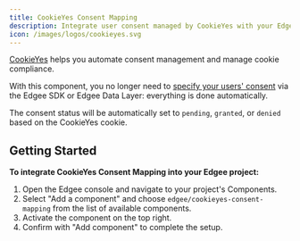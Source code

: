 ```yaml
---
title: CookieYes Consent Mapping
description: Integrate user consent managed by CookieYes with your Edgee components.
icon: /images/logos/cookieyes.svg
---
```



<EdgeeSdk />


[CookieYes](https://www.cookieyes.com/) helps you automate consent management and manage cookie compliance.

With this component, you no longer need to [specify your users' consent](/services/consent/overview)
via the Edgee SDK or Edgee Data Layer: everything is done automatically.

The consent status will be automatically set to `pending`, `granted`, or `denied` based on the CookieYes cookie.

## Getting Started

**To integrate CookieYes Consent Mapping into your Edgee project:**

1. Open the Edgee console and navigate to your project's Components.
2. Select "Add a component" and choose `edgee/cookieyes-consent-mapping` from the list of available components.
3. Activate the component on the top right.
4. Confirm with "Add component" to complete the setup.
